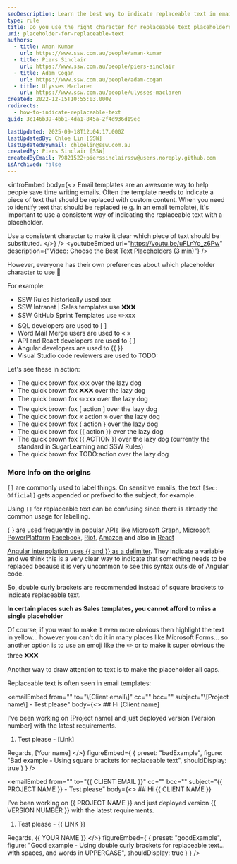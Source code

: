 ```yaml
---
seoDescription: Learn the best way to indicate replaceable text in email templates using clear placeholders.
type: rule
title: Do you use the right character for replaceable text placeholders?
uri: placeholder-for-replaceable-text
authors:
  - title: Aman Kumar
    url: https://www.ssw.com.au/people/aman-kumar
  - title: Piers Sinclair
    url: https://www.ssw.com.au/people/piers-sinclair
  - title: Adam Cogan
    url: https://www.ssw.com.au/people/adam-cogan
  - title: Ulysses Maclaren
    url: https://www.ssw.com.au/people/ulysses-maclaren
created: 2022-12-15T10:55:03.000Z
redirects:
  - how-to-indicate-replaceable-text
guid: 3c146b39-4bb1-4da1-845a-2f4d936d19ec

lastUpdated: 2025-09-18T12:04:17.000Z
lastUpdatedBy: Chloe Lin [SSW]
lastUpdatedByEmail: chloelin@ssw.com.au
createdBy: Piers Sinclair [SSW]
createdByEmail: 79821522+pierssinclairssw@users.noreply.github.com
isArchived: false
---
```


<introEmbed
  body={<>
Email templates are an awesome way to help people save time writing emails. Often the template needs to indicate a piece of text that should be replaced with custom content. When you need to identify text that should be replaced (e.g. in an email template), it's important to use a consistent way of indicating the replaceable text with a placeholder.

Use a consistent character to make it clear which piece of text should be substituted.
  </>}
/>
<youtubeEmbed url="https://youtu.be/uFLnYo_z6Pw" description={"Video: Choose the Best Text Placeholders (3 min)"} />

However, everyone has their own preferences about which placeholder character to use 🥸

For example:

* SSW Rules historically used xxx
* SSW Intranet | Sales templates use ❌❌❌
* SSW GitHub Sprint Templates use ✏️xxx
* SQL developers are used to [ ]
* Word Mail Merge users are used to « »
* API and React developers are used to \{ }
* Angular developers are used to &#123;&#123; &#125;&#125;
* Visual Studio code reviewers are used to TODO:

Let's see these in action:

* The quick brown fox xxx over the lazy dog
* The quick brown fox ❌❌❌ over the lazy dog
* The quick brown fox ✏️xxx over the lazy dog
* The quick brown fox [ action ] over the lazy dog
* The quick brown fox « action » over the lazy dog
* The quick brown fox \{ action } over the lazy dog
* The quick brown fox &#123;&#123; action &#125;&#125; over the lazy dog
* The quick brown fox &#123;&#123; ACTION &#125;&#125; over the lazy dog (currently the standard in SugarLearning and SSW Rules)
* The quick brown fox TODO:action over the lazy dog

### More info on the origins

`[]` are commonly used to label things. On sensitive emails, the text `[Sec: Official]` gets appended or prefixed to the subject, for example.

Using `[]` for replaceable text can be confusing since there is already the common usage for labelling.

\{ } are used frequently in popular APIs like [Microsoft Graph](https://learn.microsoft.com/en-au/graph/api/resources/users?view=graph-rest-beta&WT.mc_id=DT-MVP-33518), [Microsoft PowerPlatform](https://learn.microsoft.com/en-us/power-apps/developer/data-platform/webapi/samples/webapiservice-query-data?WT.mc_id=DP-MVP-33518) [Facebook](https://developers.facebook.com/docs/marketing-api/conversions-api/using-the-api), [Riot](https://developer.riotgames.com/apis), [Amazon](https://developer-docs.amazon.com/sp-api/docs/product-pricing-api-v0-reference) and also in [React](https://reactjs.org/docs/introducing-jsx.html)

[Angular interpolation uses &#123;&#123; and &#125;&#125; as a delimiter](https://angular.io/guide/interpolation). They indicate a variable and we think this is a very clear way to indicate that something needs to be replaced because it is very uncommon to see this syntax outside of Angular code.

So, double curly brackets are recommended instead of square brackets to indicate replaceable text.

**In certain places such as Sales templates, you cannot afford to miss a single placeholder**

Of course, if you want to make it even more obvious then highlight the text in yellow... however you can't do it in many places like Microsoft Forms... so another option is to use an emoji like the ✏️ or to make it super obvious the three ❌❌❌

Another way to draw attention to text is to make the placeholder all caps.

Replaceable text is often seen in email templates:

<emailEmbed
  from=""
  to="\\[Client email\\]"
  cc=""
  bcc=""
  subject="\\[Project name\\] - Test please"
  body={<>
    ## Hi \[Client name\]

I've been working on \[Project name\] and just deployed version \[Version number\] with the latest requirements.

1. Test please - \[Link\]

Regards,
\[Your name\]
  </>}
  figureEmbed={ {
    preset: "badExample",
    figure: "Bad example - Using square brackets for replaceable text",
    shouldDisplay: true
  } }
/>

<emailEmbed
  from=""
  to="&#123;&#123; CLIENT EMAIL &#125;&#125;"
  cc=""
  bcc=""
  subject="&#123;&#123; PROJECT NAME &#125;&#125; - Test please"
  body={<>
    ## Hi &#123;&#123; CLIENT NAME &#125;&#125;

I've been working on &#123;&#123; PROJECT NAME &#125;&#125; and just deployed version &#123;&#123; VERSION NUMBER &#125;&#125; with the latest requirements.

1. Test please - &#123;&#123; LINK &#125;&#125;

Regards,
&#123;&#123; YOUR NAME &#125;&#125;
  </>}
  figureEmbed={ {
    preset: "goodExample",
    figure: "Good example - Using double curly brackets for replaceable text... with spaces, and words in UPPERCASE",
    shouldDisplay: true
  } }
/>
